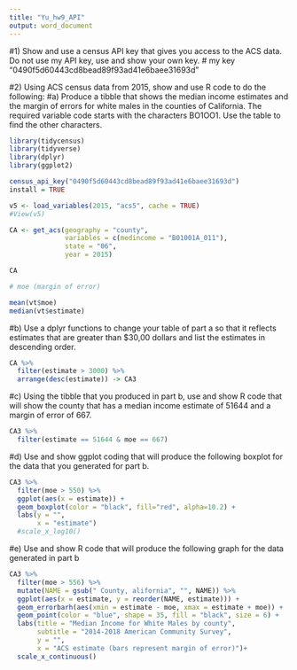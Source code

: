 ```yaml
---
title: "Yu_hw9_API"
output: word_document
---
```


#1) Show and use a census API key that gives you access to the ACS data. Do not use my API key, use and show your own key.
# my key "0490f5d60443cd8bead89f93ad41e6baee31693d"

#2) Using ACS census data from 2015, show and use R code to do the following:
#a) Produce a tibble that shows the median income estimates and the margin of errors for white males in the counties of California.  The required variable code starts with the characters BO1OO1. Use the table to find the other characters.

```r

library(tidycensus)
library(tidyverse)
library(dplyr)
library(ggplot2)

census_api_key("0490f5d60443cd8bead89f93ad41e6baee31693d")
install = TRUE

v5 <- load_variables(2015, "acs5", cache = TRUE)
#View(v5)

CA <- get_acs(geography = "county", 
              variables = c(medincome = "B01001A_011"), 
              state = "06", 
              year = 2015)

CA

# moe (margin of error)

mean(vt$moe)
median(vt$estimate)

```

#b) Use a dplyr functions to change your table of part a so that it reflects estimates that are greater than $30,00 dollars and list the estimates in descending order.

```r
CA %>%
  filter(estimate > 3000) %>%
  arrange(desc(estimate)) -> CA3

```

#c) Using the tibble that you produced in part b, use and show R code that will show the county that has a median income estimate of 51644 and a margin of error of 667.

```r
CA3 %>%
  filter(estimate == 51644 & moe == 667)
```

#d) Use and show ggplot coding that will produce the following boxplot for the data that you generated for part b.

```r
CA3 %>%
  filter(moe > 550) %>%
  ggplot(aes(x = estimate)) +
  geom_boxplot(color = "black", fill="red", alpha=10.2) +
  labs(y = "",
       x = "estimate")
  #scale_x_log10()
```

#e) Use and show R code that will produce the following graph for the data generated in part b

```r
CA3 %>%
  filter(moe > 556) %>%
  mutate(NAME = gsub(" County, alifornia", "", NAME)) %>%
  ggplot(aes(x = estimate, y = reorder(NAME, estimate))) +
  geom_errorbarh(aes(xmin = estimate - moe, xmax = estimate + moe)) +
  geom_point(color = "blue", shape = 35, fill = "black", size = 6) +
  labs(title = "Median Income for White Males by county",
       subtitle = "2014-2018 American Community Survey",
       y = "",
       x = "ACS estimate (bars represent margin of error)")+
  scale_x_continuous()

```

